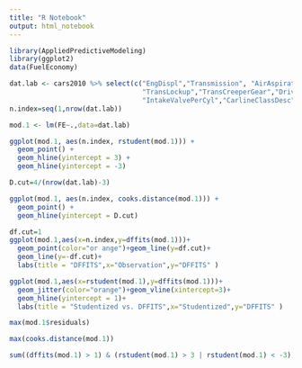 ```yaml
---
title: "R Notebook"
output: html_notebook
---
```


```r
library(AppliedPredictiveModeling)
library(ggplot2)
data(FuelEconomy)
```

```r
dat.lab <- cars2010 %>% select(c("EngDispl","Transmission", "AirAspirationMethod",
                                 "TransLockup","TransCreeperGear","DriveDesc",
                                 "IntakeValvePerCyl","CarlineClassDesc","VarValveLift", "FE"))
n.index=seq(1,nrow(dat.lab))

mod.1 <- lm(FE~.,data=dat.lab)
```

```r
ggplot(mod.1, aes(n.index, rstudent(mod.1))) +
  geom_point() +
  geom_hline(yintercept = 3) +
  geom_hline(yintercept = -3)
```
```r
D.cut=4/(nrow(dat.lab)-3) 

ggplot(mod.1, aes(n.index, cooks.distance(mod.1))) +
  geom_point() +
  geom_hline(yintercept = D.cut)
```
```r
df.cut=1 
ggplot(mod.1,aes(x=n.index,y=dffits(mod.1)))+
  geom_point(color="or ange")+geom_line(y=df.cut)+
  geom_line(y=-df.cut)+
  labs(title = "DFFITS",x="Observation",y="DFFITS" )
```
```r
ggplot(mod.1,aes(x=rstudent(mod.1),y=dffits(mod.1)))+
  geom_jitter(color="orange")+geom_vline(xintercept=3)+
  geom_hline(yintercept = 1)+
  labs(title = "Studentized vs. DFFITS",x="Studentized",y="DFFITS" )
```
```r
max(mod.1$residuals)
```
```r
max(cooks.distance(mod.1))

```

```r
sum((dffits(mod.1) > 1) & (rstudent(mod.1) > 3 | rstudent(mod.1) < -3))
```






